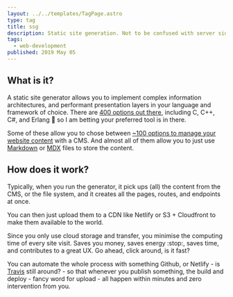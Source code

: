 ```yaml
---
layout: ../../templates/TagPage.astro
type: tag
title: ssg
description: Static site generation. Not to be confused with server side rendering.
tags:
  - web-development
published: 2019 May 05
---
```


## What is it?

A static site generator allows you to implement complex information architectures, and performant presentation layers in your language and framework of choice. There are [400 options out there](https://jamstack.org/generators/), including C, C++, C#, and Erlang :exploding_head: so I am betting your preferred tool is in there.

Some of these allow you to chose between [~100 options to manage your website content](https://jamstack.org/headless-cms/)
with a CMS. And almost all of them allow you to just use [Markdown](/tags/markdown) or [MDX](/tags/mdx) files to store the content.

## How does it work?

Typically, when you run the generator, it pick ups (all) the content from the CMS, or the file system, and it creates all the pages, routes, and endpoints at once.

You can then just upload them to a CDN like Netlify or S3 + Cloudfront to make them available to the world.

Since you only use cloud storage and transfer, you minimise the computing time of every site visit. Saves you money, saves energy :stop:, saves time, and contributes to a great UX. Go ahead, click around, is it fast?

You can automate the whole process with something Github, or Netlify - is [Travis](https://www.travis-ci.com/) still around? - so that whenever you publish something, the build and deploy - fancy word for upload - all happen within minutes and zero intervention from you.
